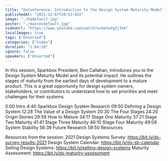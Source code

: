 ```yaml
---
title: "UnConference: Introduction to the Design System Maturity Model"
publishedAt: "2021-12-07T20:52:03Z"
image: "./hqdefault.jpg"
poster: "./maxresdefault.jpg"
videoUrl: "https://www.youtube.com/watch?v=6eVuYg2jTek"
localImages: true
tags: ["Unsorted"]
categories: ["Video"]
duration: "1:04:18"
ignore: false
speakers: ["Unsorted"]
---
```


In this session, Sparkbox President, Ben Callahan, introduces you to the Design System Maturity Model and its potential impact. He outlines the stages of maturity from the earliest days of development to a mature product. This is a great opportunity for design system owners, stakeholders, or contributors to understand how to set priorities and meet challenges for their systems.

0:00 Intro
4:40 Sparkbox Design System Research
09:50 Defining a Design System
12:28 The Value of a Design System
20:30 The Four Stages
24:20 Origin Stories
29:58 How to Mature
34:17 Stage One Maturity
37:21 Stage Two Maturity
41:41 Stage Three Maturity
46:10 Stage Four Maturity
49:08 System Stability
56:39 Future Research
59:50 Resources

Resources from the session:
2021 Design Systems Survey: https://bit.ly/ds-survey-results-2021
Design System Calendar: https://bit.ly/ds-sb-calendar
Selling Design Systems: https://bit.ly/selling-design-systems
Maturity Assessment: https://bit.ly/ds-maturity-assessment
